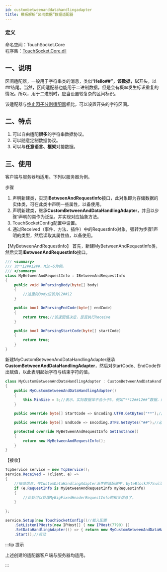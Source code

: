 ```yaml
---
id: custombetweenanddatahandlingadapter
title: 模板解析“区间数据”数据适配器
---
```


### 定义

命名空间：TouchSocket.Core <br/>
程序集：[TouchSocket.Core.dll](https://www.nuget.org/packages/TouchSocket.Core)

## 一、说明

区间适配器，一般用于字符串类的消息，类似“**Hello##”，该数据，以**开头，以##结尾。当然，区间适配器也能用于二进制数据，但是会有概率发生标识重复的情况。所以，用于二进制时，应当设置较复杂的区间标识。

该适配器与[终止因子分割适配器](./packageadapter.mdx)相比，可以设置开头的字符区间。


## 二、特点

1. 可以自由适配**很多**的字符串数据协议。
2. 可以随意定制数据协议。
3. 可以与**任意语言、框架**对接数据。


## 三、使用

客户端与服务器均适用。下列以服务器为例。

步骤

1. 声明新建类，实现**IBetweenAndRequestInfo**接口，此对象即为存储数据的实体类，可在此类中声明一些属性，以备使用。
2. 声明新建类，继承**CustomBetweenAndDataHandlingAdapter**，并且以步骤1声明的类作为泛型。并实现对应抽象方法。
3. TouchSocketConfig配置中设置。
4. 通过Received（事件、方法、插件）中的RequestInfo对象，强转为步骤1声明的类型，然后读取其属性值，以备使用。

【MyBetweenAndRequestInfo】
首先，新建MyBetweenAndRequestInfo类，然后实现**IBetweenAndRequestInfo**接口。

```csharp
/// <summary>
/// 以**12##12##，Min=5为例。
/// </summary>
class MyBetweenAndRequestInfo : IBetweenAndRequestInfo
{
    public void OnParsingBody(byte[] body)
    {
        //这里的Body应该为12##12
    }

    public bool OnParsingEndCode(byte[] endCode)
    {
        return true;//该返回值决定，是否执行Receive
    }

    public bool OnParsingStartCode(byte[] startCode)
    {
        return true;
    }
}

```

新建MyCustomBetweenAndDataHandlingAdapter继承**CustomBetweenAndDataHandlingAdapter**，然后对StartCode、EndCode作出赋值，以此表明起始字符与结束字符的值。

```csharp
class MyCustomBetweenAndDataHandlingAdapter : CustomBetweenAndDataHandlingAdapter<MyBetweenAndRequestInfo>
{
    public MyCustomBetweenAndDataHandlingAdapter()
    {
        this.MinSize = 5;//表示，实际数据体不会小于5，例如“**12##12##”数据，解析后会解析成“12##12”
    }

    public override byte[] StartCode => Encoding.UTF8.GetBytes("**");//可以为0长度字节，意味着没有起始标识。

    public override byte[] EndCode => Encoding.UTF8.GetBytes("##");//必须为有效值。

    protected override MyBetweenAndRequestInfo GetInstance()
    {
        return new MyBetweenAndRequestInfo();
    }
}
```

【接收】

```csharp
TcpService service = new TcpService();
service.Received = (client, e) =>
{
    //接收信息，在CustomDataHandlingAdapter派生的适配器中，byteBlock将为null，requestInfo将为适配器定义的泛型
    if (e.RequestInfo is MyBetweenAndRequestInfo myRequestInfo)
    {
        //此处可以处理MyBigFixedHeaderRequestInfo的相关信息了。
    }
  
};

service.Setup(new TouchSocketConfig()//载入配置     
    .SetListenIPHosts(new IPHost[] { new IPHost(7790) })
    .SetDataHandlingAdapter(() => { return new MyCustomBetweenAndDataHandlingAdapter(); }))//配置适配器
    .Start();//启动
```

:::tip 提示

上述创建的适配器客户端与服务器均适用。

:::  
